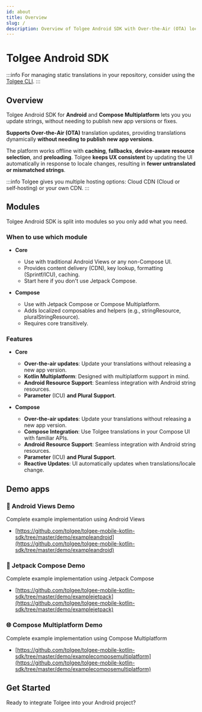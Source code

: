 ```yaml
---
id: about
title: Overview
slug: /
description: Overview of Tolgee Android SDK with Over‑the‑Air (OTA) localization updates for Android and Compose Multiplatform.
---
```



# Tolgee Android SDK

:::info
For managing static translations in your repository, consider using the [Tolgee CLI](/tolgee-cli/installation).
:::

## Overview

Tolgee Android SDK for **Android** and **Compose Multiplatform** lets you you update strings, without needing to publish new app versions or fixes.

**Supports Over‑the‑Air (OTA)** translation updates, providing translations dynamically **without needing to publish new app versions**.

The platform works offline with **caching**, **fallbacks**, **device-aware resource selection**, and **preloading**. Tolgee **keeps UX consistent** by updating the UI automatically in response to locale changes, resulting in **fewer untranslated or mismatched strings**.

:::info
Tolgee gives you multiple hosting options: Cloud CDN (Cloud or self‑hosting) or your own CDN.
:::

## Modules

Tolgee Android SDK is split into modules so you only add what you need.

### When to use which module

- **Core**

  - Use with traditional Android Views or any non-Compose UI.
  - Provides content delivery (CDN), key lookup, formatting (Sprintf/ICU), caching.
  - Start here if you don't use Jetpack Compose.

- **Compose**
  - Use with Jetpack Compose or Compose Multiplatform.
  - Adds localized composables and helpers (e.g., stringResource, pluralStringResource).
  - Requires core transitively.

### Features

- **Core**

  - **Over-the-air updates**: Update your translations without releasing a new app version.
  - **Kotlin Multiplatform**: Designed with multiplatform support in mind.
  - **Android Resource Support**: Seamless integration with Android string resources.
  - **Parameter** (ICU)  **and Plural  Support**.

- **Compose**
  - **Over-the-air updates**: Update your translations without releasing a new app version.
  - **Compose Integration**: Use Tolgee translations in your Compose UI with familiar APIs.
  - **Android Resource Support**: Seamless integration with Android string resources.
  - **Parameter** (ICU)  **and Plural  Support**.
  - **Reactive Updates**: UI automatically updates when translations/locale change.

## Demo apps

### 📱 Android Views Demo

Complete example implementation using Android Views

- [https://github.com/tolgee/tolgee-mobile-kotlin-sdk/tree/master/demo/exampleandroid](https://github.com/tolgee/tolgee-mobile-kotlin-sdk/tree/master/demo/exampleandroid)

### 🚀 Jetpack Compose Demo

Complete example implementation using Jetpack Compose

- [https://github.com/tolgee/tolgee-mobile-kotlin-sdk/tree/master/demo/examplejetpack](https://github.com/tolgee/tolgee-mobile-kotlin-sdk/tree/master/demo/examplejetpack)

### 🌐 Compose Multiplatform Demo

Complete example implementation using Compose Multiplatform

- [https://github.com/tolgee/tolgee-mobile-kotlin-sdk/tree/master/demo/examplecomposemultiplatform](https://github.com/tolgee/tolgee-mobile-kotlin-sdk/tree/master/demo/examplecomposemultiplatform)

## Get Started

Ready to integrate Tolgee into your Android project?

<div className="grid grid-cols-1 gap-4 my-6">
  <SystemCard
    title="Get Started Guide"
    emoji="🚀"
    description="Complete step-by-step setup guide with installation, modules, and implementation choices"
    links={[
      { href: '/android-sdk/get-started', label: 'Start Here', color: 'blue' },
    ]}
  />
</div>
